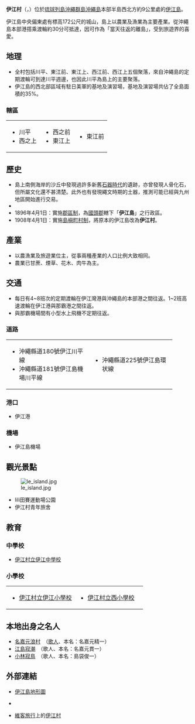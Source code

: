 {{日本町村
| 自治體名=伊江
| 町村=村
| 圖像=[[File:Ie_Village_Agricultural_Environment_Inprovement_Center_201910.JPG|240px]]
| 圖像說明=[[伊江村中央公民館|伊江村中央公民館]]與[[城山|城山]]{{Infobox mapframe|frame-width=240|zoom=10}}
| 町村章=[[File:Emblem_of_Ie.gif|100px]]
| 日文原名=伊江村
| 平假名=いえそん
| 羅馬字拼音=Ie-son
| 都道府縣=沖繩縣
| 支廳=
| 郡=國頭郡
| 編號=47315-4
| 面積=22.75
| 邊界未定=
| 人口=5,221
| 統計時間=2006年5月31日
| 自治體=
| 樹=[[榕樹|榕樹]]
| 花=[[高砂百合|高砂百合]]
| 其他象徵物=
| 其他象徵=
| 郵遞區號=905-0592
| 所在地=国頭郡伊江村字東江前38番地
| 電話號碼=980-49-2001
| 外部連結=http://www.iejima.org/
| 經度=
| 緯度=
| 地圖=[[File:Ie_in_Okinawa_Map.gif|200px]]
}}
'''伊江村'''（{{jpn|j=伊江村|hg=いえそん|rm=Ie son|f=y}}，{{ryu|r=伊江|kn=イー|rm=Ii}}）位於[[琉球列島|琉球列島]][[沖繩群島|沖繩群島]][[沖繩島|沖繩島]]本部半島西北方約9公里處的[[伊江島|伊江島]]。

伊江島中央偏東處有標高172公尺的城山，島上以農業及漁業為主要產業。從沖繩島本部港撘乘渡輪約30分可抵達，因可作為「當天往返的離島」，受到旅遊界的喜愛。

==地理==
*全村包括川平、東江前、東江上、西江前、西江上五個聚落，來自沖繩島的定期渡輪可到達川平週邊，也因此川平為島上的主要聚落。
*伊江島的西北部區域有駐日美軍的基地及演習場，基地及演習場共佔了全島面積的35%。

===轄區===
{|
|-----
| valign="top" width="33%" |
*川平
*西之上
| valign="top" width="33%" |
*西之前
*東江上
| valign="top" width="33%" |
*東江前
|}

==歷史==
*島上南側海岸的沙丘中發現過許多新舊[[石器時代|石器時代]]的遺跡，亦曾發現人骨化石，但所屬文化還不甚清楚。此外也有發現繩文時期的土器，推測可能已經與九州地區開始進行交易。
*{{fact|發現有來自中國的[[陶瓷|陶瓷]]器。|time=2011-7-6}}
*1896年4月1日：實施[[郡區制|郡區制]]，為[[國頭郡|國頭郡]]轄下「'''伊江島'''」之行政區。
*1908年4月1日：實施[[島嶼町村制|島嶼町村制]]，將原本的伊江島改為'''伊江村'''。

==產業==
*以農漁業及旅遊業位主，從事兩種產業的人口比例大致相同。
*農業已甘蔗、煙草、花木、肉牛為主。

==交通==
*每日有4~8班次的定期渡輪在伊江灣港與沖繩島的本部港之間往返。1~2班高速渡輪在伊江港與那霸港之間往返。
*與那霸機場間有小型水上飛機不定期往返。

===道路===

{| width="90%"
|-----
| valign="top" width="50%" |
*沖繩縣道180號伊江川平線 
*沖繩縣道181號伊江島機場川平線
| valign="top" width="50%" | 
*沖繩縣道225號伊江島環状線
|}

===港口===
*伊江港

===機場===
*伊江島機場

==觀光景點==
[[File:Ie_island.jpg|thumb]]
*lili田賽運動場公園
*伊江村青年旅舍

==教育==
===中學校===
*[http://event.ryukyu.ne.jp/~ie-tyu1/ 伊江村立伊江中學校] {{Wayback|url=http://event.ryukyu.ne.jp/~ie-tyu1/ |date=20080208051441 }}

===小學校===

{| width="90%"
|-----
| valign="top" width="50%" |
*[http://event.ryukyu.ne.jp/~ie-syo1/top01.htm 伊江村立伊江小學校] {{Wayback|url=http://event.ryukyu.ne.jp/~ie-syo1/top01.htm |date=20071111184611 }}
| valign="top" width="50%" |
*[https://web.archive.org/web/20070219063854/http://www.ryukyu.ne.jp/~nisisyo1/ 伊江村立西小學校]
|}

==本地出身之名人==
*[[名嘉元浪村|名嘉元浪村]]　（[[歌人|歌人]]、本名：名嘉元精一） 
*[[江島寂潮|江島寂潮]]　（歌人、本名：名嘉元貫一） 
*[[小林寂鳥|小林寂鳥]]　（歌人、本名：島袋俊一）

==外部連結==
{{Commonscat|Ie, Okinawa}}
*[http://watchizu.gsi.go.jp/cgi-bin/watchizu.cgi?id=40270650&slidex=1896&slidey=1450 伊江島地形圖] {{Wayback|url=http://watchizu.gsi.go.jp/cgi-bin/watchizu.cgi?id=40270650&slidex=1896&slidey=1450 |date=20070929181531 }}
* {{Ja icon}} {{official website}}
* {{Ja icon}} [[維客旅行|維客旅行]]上的[http://wikitravel.org/ja/伊江村 伊江村]

{{沖繩縣}}
{{Authority control}}